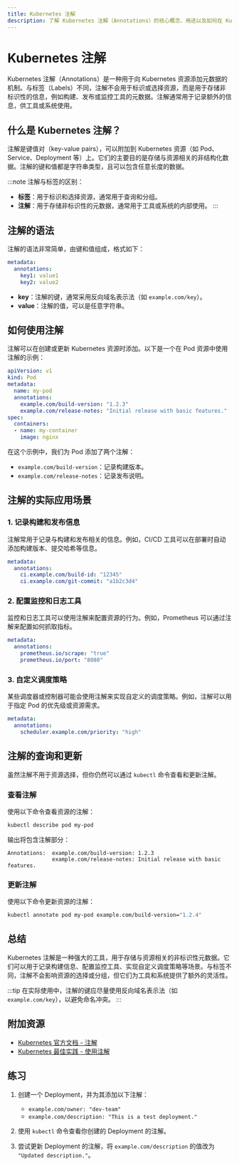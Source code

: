 ```yaml
---
title: Kubernetes 注解
description: 了解 Kubernetes 注解（Annotations）的核心概念、用途以及如何在 Kubernetes 资源中使用它们。
---
```


# Kubernetes 注解

Kubernetes 注解（Annotations）是一种用于向 Kubernetes 资源添加元数据的机制。与标签（Labels）不同，注解不会用于标识或选择资源，而是用于存储非标识性的信息，例如构建、发布或监控工具的元数据。注解通常用于记录额外的信息，供工具或系统使用。

## 什么是 Kubernetes 注解？

注解是键值对（key-value pairs），可以附加到 Kubernetes 资源（如 Pod、Service、Deployment 等）上。它们的主要目的是存储与资源相关的非结构化数据。注解的键和值都是字符串类型，且可以包含任意长度的数据。

:::note
注解与标签的区别：
- **标签**：用于标识和选择资源，通常用于查询和分组。
- **注解**：用于存储非标识性的元数据，通常用于工具或系统的内部使用。
:::

## 注解的语法

注解的语法非常简单，由键和值组成，格式如下：

```yaml
metadata:
  annotations:
    key1: value1
    key2: value2
```

- **key**：注解的键，通常采用反向域名表示法（如 `example.com/key`）。
- **value**：注解的值，可以是任意字符串。

## 如何使用注解

注解可以在创建或更新 Kubernetes 资源时添加。以下是一个在 Pod 资源中使用注解的示例：

```yaml
apiVersion: v1
kind: Pod
metadata:
  name: my-pod
  annotations:
    example.com/build-version: "1.2.3"
    example.com/release-notes: "Initial release with basic features."
spec:
  containers:
  - name: my-container
    image: nginx
```

在这个示例中，我们为 Pod 添加了两个注解：
- `example.com/build-version`：记录构建版本。
- `example.com/release-notes`：记录发布说明。

## 注解的实际应用场景

### 1. 记录构建和发布信息

注解常用于记录与构建和发布相关的信息。例如，CI/CD 工具可以在部署时自动添加构建版本、提交哈希等信息。

```yaml
metadata:
  annotations:
    ci.example.com/build-id: "12345"
    ci.example.com/git-commit: "a1b2c3d4"
```

### 2. 配置监控和日志工具

监控和日志工具可以使用注解来配置资源的行为。例如，Prometheus 可以通过注解来配置如何抓取指标。

```yaml
metadata:
  annotations:
    prometheus.io/scrape: "true"
    prometheus.io/port: "8080"
```

### 3. 自定义调度策略

某些调度器或控制器可能会使用注解来实现自定义的调度策略。例如，注解可以用于指定 Pod 的优先级或资源需求。

```yaml
metadata:
  annotations:
    scheduler.example.com/priority: "high"
```

## 注解的查询和更新

虽然注解不用于资源选择，但你仍然可以通过 `kubectl` 命令查看和更新注解。

### 查看注解

使用以下命令查看资源的注解：

```bash
kubectl describe pod my-pod
```

输出将包含注解部分：

```plaintext
Annotations:  example.com/build-version: 1.2.3
              example.com/release-notes: Initial release with basic features.
```

### 更新注解

使用以下命令更新资源的注解：

```bash
kubectl annotate pod my-pod example.com/build-version="1.2.4"
```

## 总结

Kubernetes 注解是一种强大的工具，用于存储与资源相关的非标识性元数据。它们可以用于记录构建信息、配置监控工具、实现自定义调度策略等场景。与标签不同，注解不会影响资源的选择或分组，但它们为工具和系统提供了额外的灵活性。

:::tip
在实际使用中，注解的键应尽量使用反向域名表示法（如 `example.com/key`），以避免命名冲突。
:::

## 附加资源

- [Kubernetes 官方文档 - 注解](https://kubernetes.io/docs/concepts/overview/working-with-objects/annotations/)
- [Kubernetes 最佳实践 - 使用注解](https://kubernetes.io/docs/concepts/configuration/overview/#using-annotations)

## 练习

1. 创建一个 Deployment，并为其添加以下注解：
   - `example.com/owner: "dev-team"`
   - `example.com/description: "This is a test deployment."`

2. 使用 `kubectl` 命令查看你创建的 Deployment 的注解。

3. 尝试更新 Deployment 的注解，将 `example.com/description` 的值改为 `"Updated description."`。